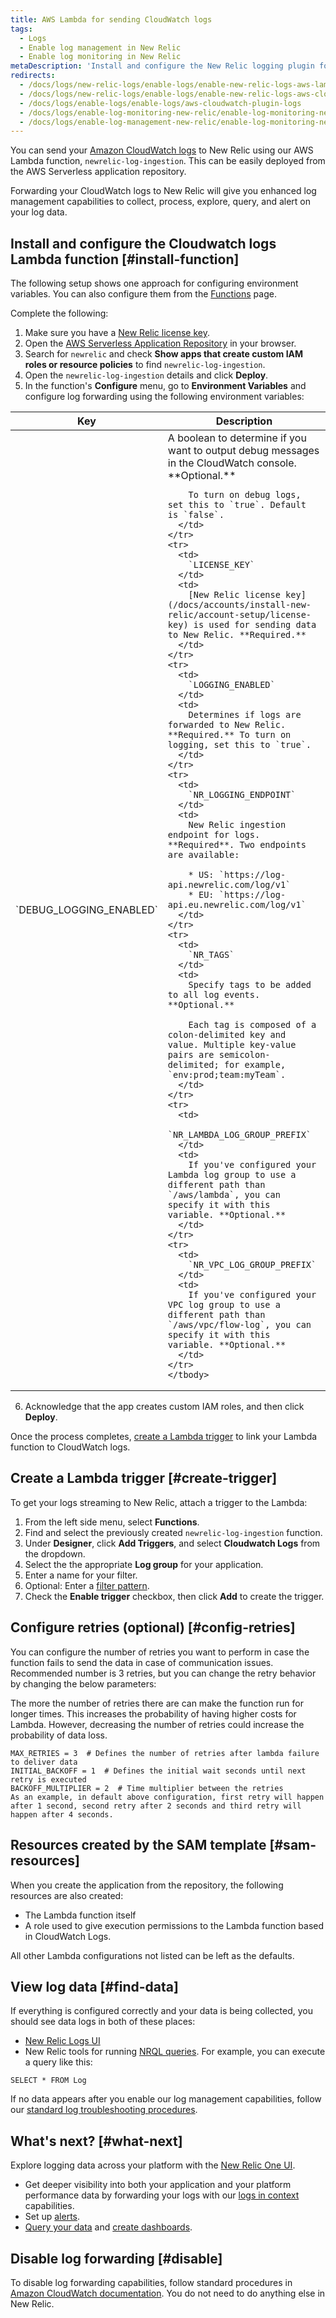```yaml
---
title: AWS Lambda for sending CloudWatch logs
tags:
  - Logs
  - Enable log management in New Relic
  - Enable log monitoring in New Relic
metaDescription: 'Install and configure the New Relic logging plugin for AWS Lambda with CloudWatch logs, so you can use enhanced log management capabilities.'
redirects:
  - /docs/logs/new-relic-logs/enable-logs/enable-new-relic-logs-aws-lambda
  - /docs/logs/new-relic-logs/enable-logs/enable-new-relic-logs-aws-cloudwatch
  - /docs/logs/enable-logs/enable-logs/aws-cloudwatch-plugin-logs
  - /docs/logs/enable-log-monitoring-new-relic/enable-log-monitoring-new-relic/aws-lambda-sending-cloudwatch-logs
  - /docs/logs/enable-log-management-new-relic/enable-log-monitoring-new-relic/aws-lambda-sending-cloudwatch-logs
---
```


You can send your [Amazon CloudWatch logs](https://docs.aws.amazon.com/AmazonCloudWatch/latest/logs/WhatIsCloudWatchLogs.html) to New Relic using our AWS Lambda function, `newrelic-log-ingestion`. This can be easily deployed from the AWS Serverless application repository. 

Forwarding your CloudWatch logs to New Relic will give you enhanced log management capabilities to collect, process, explore, query, and alert on your log data.

## Install and configure the Cloudwatch logs Lambda function [#install-function]

The following setup shows one approach for configuring environment variables. You can also configure them from the [Functions](https://docs.aws.amazon.com/lambda/latest/dg/configuration-envvars.html) page.

Complete the following:

1. Make sure you have a [New Relic license key](/docs/accounts/install-new-relic/account-setup/license-key).
2. Open the [AWS Serverless Application Repository](https://serverlessrepo.aws.amazon.com/applications "Link opens in a new window.") in your browser.
3. Search for `newrelic` and check **Show apps that create custom IAM roles or resource policies** to find `newrelic-log-ingestion`.
4. Open the `newrelic-log-ingestion` details and click **Deploy**.
5. In the function's **Configure** menu, go to **Environment Variables** and configure log forwarding using the following environment variables:

<table>
  <thead>
    <tr>
      <th style={{ width: "200px" }}>
        Key
      </th>
      <th>
        Description
      </th>
    </tr>
  </thead>
    <tbody>
    <tr>
      <td>
        `DEBUG_LOGGING_ENABLED`
      </td>
      <td>
        A boolean to determine if you want to output debug messages in the CloudWatch console. **Optional.**
        
        To turn on debug logs, set this to `true`. Default is `false`.
      </td>
    </tr>
    <tr>
      <td>
        `LICENSE_KEY`
      </td>
      <td>
        [New Relic license key](/docs/accounts/install-new-relic/account-setup/license-key) is used for sending data to New Relic. **Required.**
      </td>
    </tr>
    <tr>
      <td>
        `LOGGING_ENABLED`
      </td>
      <td>
        Determines if logs are forwarded to New Relic. **Required.** To turn on logging, set this to `true`.
      </td>
    </tr>
    <tr>
      <td>
        `NR_LOGGING_ENDPOINT`
      </td>
      <td>
        New Relic ingestion endpoint for logs. **Required**. Two endpoints are available:

        * US: `https://log-api.newrelic.com/log/v1`
        * EU: `https://log-api.eu.newrelic.com/log/v1`
      </td>
    </tr>
    <tr>
      <td>
        `NR_TAGS`
      </td>
      <td>
        Specify tags to be added to all log events. **Optional.**

        Each tag is composed of a colon-delimited key and value. Multiple key-value pairs are semicolon-delimited; for example, `env:prod;team:myTeam`.
      </td>
    </tr>
    <tr>
      <td>
        `NR_LAMBDA_LOG_GROUP_PREFIX`
      </td>
      <td>
        If you've configured your Lambda log group to use a different path than `/aws/lambda`, you can specify it with this variable. **Optional.**
      </td>
    </tr>
    <tr>
      <td>
        `NR_VPC_LOG_GROUP_PREFIX`
      </td>
      <td>
        If you've configured your VPC log group to use a different path than `/aws/vpc/flow-log`, you can specify it with this variable. **Optional.**
      </td>
    </tr>
    </tbody>
</table>

6. Acknowledge that the app creates custom IAM roles, and then click **Deploy**.

Once the process completes, [create a Lambda trigger](#create-trigger) to link your Lambda function to CloudWatch logs.

## Create a Lambda trigger [#create-trigger]

To get your logs streaming to New Relic, attach a trigger to the Lambda:

1. From the left side menu, select **Functions**.
2. Find and select the previously created `newrelic-log-ingestion` function.
3. Under **Designer**, click **Add Triggers**, and select **Cloudwatch Logs** from the dropdown.
4. Select the the appropriate **Log group** for your application.
5. Enter a name for your filter.
6. Optional: Enter a [filter pattern](https://docs.aws.amazon.com/AmazonCloudWatch/latest/logs/FilterAndPatternSyntax.html).
7. Check the **Enable trigger** checkbox, then click **Add** to create the trigger.

## Configure retries (optional) [#config-retries]

You can configure the number of retries you want to perform in case the function fails to send the data in case of communication issues. Recommended number is 3 retries, but you can change the retry behavior by changing the below parameters:

<Callout variant="tip">
  The more the number of retries there are can make the function run for longer times. This increases the probability of having higher costs for Lambda. However, decreasing the number of retries could increase the probability of data loss.
</Callout>

```
MAX_RETRIES = 3  # Defines the number of retries after lambda failure to deliver data
INITIAL_BACKOFF = 1  # Defines the initial wait seconds until next retry is executed
BACKOFF_MULTIPLIER = 2  # Time multiplier between the retries
As an example, in default above configuration, first retry will happen after 1 second, second retry after 2 seconds and third retry will happen after 4 seconds.
```

## Resources created by the SAM template [#sam-resources]

When you create the application from the repository, the following resources are also created:

* The Lambda function itself
* A role used to give execution permissions to the Lambda function based in CloudWatch Logs.

All other Lambda configurations not listed can be left as the defaults.

## View log data [#find-data]

If everything is configured correctly and your data is being collected, you should see data logs in both of these places:

* [New Relic Logs UI](https://one.newrelic.com/launcher/logger.log-launcher)
* New Relic tools for running [NRQL queries](/docs/chart-builder/use-chart-builder/choose-data/use-advanced-nrql-mode-specify-data). For example, you can execute a query like this:

```
SELECT * FROM Log
```

If no data appears after you enable our log management capabilities, follow our [standard log troubleshooting procedures](/docs/logs/log-management/troubleshooting/no-log-data-appears-ui/).

## What's next? [#what-next]

Explore logging data across your platform with the [New Relic One UI](/docs/logs/log-management/ui-data/use-logs-ui/).

* Get deeper visibility into both your application and your platform performance data by forwarding your logs with our [logs in context](/docs/logs/enable-log-management-new-relic/configure-logs-context/configure-logs-context-apm-agents/) capabilities.
* Set up [alerts](/docs/alerts-applied-intelligence/new-relic-alerts/alert-conditions/create-alert-conditions/).
* [Query your data](/docs/query-your-data/explore-query-data/get-started/introduction-querying-new-relic-data/) and [create dashboards](/docs/query-your-data/explore-query-data/dashboards/introduction-dashboards/).

## Disable log forwarding [#disable]

To disable log forwarding capabilities, follow standard procedures in [Amazon CloudWatch documentation](https://docs.aws.amazon.com/AmazonCloudWatch/latest/logs/WhatIsCloudWatchLogs.html). You do not need to do anything else in New Relic.
